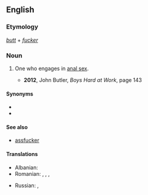==English==

===Etymology===
''[[butt]]'' + ''[[fucker]]''

===Noun===
{{en-noun}}

# {{vulgar|pejorative}} One who engages in [[anal sex]].
#* '''2012''', John Butler, ''Boys Hard at Work'', page 143

====Synonyms====
* {{l/en|faggot}}
* {{l/en|cocksucker}}

====See also====
* [[assfucker]]

====Translations====
{{trans-top|buttfucker}}
* Albanian: {{t-|sq|bythëqirë|m}}
* Romanian: {{t-|ro|poponar}}, {{t-|ro|curist}}, {{t-|ro|găozar}}, {{t-|ro|fundaș}}
{{trans-mid}}
* Russian: {{t-|ru|жопоёб|m|tr=žopojób|sc=Cyrl}}, {{t-|ru|жопник|m|tr=žópnik|sc=Cyrl}}
{{trans-bottom}}